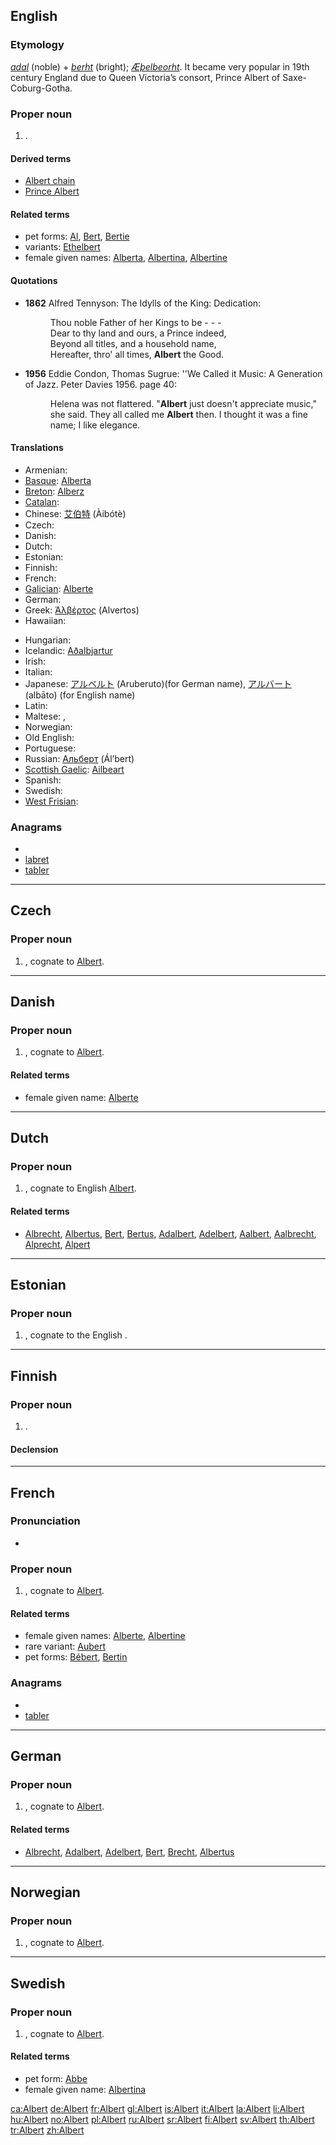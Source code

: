 ==English==

===Etymology===
{{etyl|gem}} ''[[adal]]'' (noble) + ''[[berht]]'' (bright); {{etyl|ang}} ''[[Æþelbeorht]]''. It became very popular in 19th century England due to Queen Victoria’s consort, Prince Albert of Saxe-Coburg-Gotha.

===Proper noun===
{{en-proper noun}}

# {{given name|male|from=Germanic}}.

====Derived terms====
* [[Albert chain]]
* [[Prince Albert]]

====Related terms====
* pet forms: [[Al]], [[Bert]], [[Bertie]]
* variants: [[Ethelbert]]
* female given names: [[Alberta]], [[Albertina]], [[Albertine]]

====Quotations====
* '''1862''' Alfred Tennyson: The Idylls of the King: Dedication:
*: Thou noble Father of her Kings to be - - -
*: Dear to thy land and ours, a Prince indeed,
*: Beyond all titles, and a household name,
*: Hereafter, thro' all times, '''Albert''' the Good.
* '''1956''' Eddie Condon, Thomas Sugrue: ''We Called it Music: A Generation of Jazz. Peter Davies 1956. page 40:
*: Helena was not flattered. "'''Albert''' just doesn't appreciate music," she said. They all called me '''Albert''' then. I thought it was a fine name; I like elegance.

====Translations====
{{trans-top|male given name}}
* Armenian: {{t-|hy|Ալբերտ|tr=Albert}}
* [[Basque]]: [[Alberta]]
* [[Breton]]: [[Alberz]]
* [[Catalan]]: {{t+|ca|Albert}}
* Chinese: [[艾伯特]] (Àibótè)
* Czech: {{t-|cs|Albert}}
* Danish: {{t-|da|Albert}}
* Dutch: {{t-|nl|Albert}}
* Estonian: {{t-|et|Albert}}
* Finnish: {{t+|fi|Pertti}}
* French: {{t+|fr|Albert}}
* [[Galician]]: [[Alberte]]
* German: {{t+|de|Albert}}
* Greek: [[Άλβέρτος]] (Alvertos)
* Hawaiian: {{tø|haw|ʻAlapaki|xs=Hawaiian}}
{{trans-mid}}
* Hungarian: {{t+|hu|Béla}}
* Icelandic: [[Aðalbjartur]]
* Irish: {{t-|ga|Albert|xs=Irish}}
* Italian: {{t+|it|Alberto}}
* Japanese: [[アルベルト]] (Aruberuto)(for German name), [[アルバート]] (albāto) (for English name)
* Latin: {{t+|la|Albertus}}
* Maltese: {{t-|ml|Albert|xs=Malayalam}}, {{t|ml|Bertu|xs=Malayalam}}
* Norwegian: {{t+|no|Albert}}
* Old English: {{t-|ang|Æþelbeorht|xs=Old English}}
* Portuguese: {{t-|pt|Alberto}}
* Russian: [[Альберт]] (Ál’bert)
* [[Scottish Gaelic]]: [[Ailbeart]]
* Spanish: {{t-|es|Alberto}}
* Swedish: {{t+|sv|Albert}}
* [[West Frisian]]: {{t-|fy|Albert|xs=West Frisian}}
{{trans-bottom}}

===Anagrams===
* {{alphagram|abelrt}}
* [[labret#English|labret]]
* [[tabler#English|tabler]]

----

==Czech==
{{wikipedia|lang=cs}}

===Proper noun===
{{cs-proper noun|g=m}}

# {{given name|male|lang=cs}}, cognate to [[#English|Albert]].

----

==Danish==

===Proper noun===
{{infl|da|proper noun}}

# {{given name|male|lang=da}}, cognate to [[#English|Albert]].

====Related terms====
* female given name: [[Alberte]]

----

==Dutch==

===Proper noun===
{{infl|nl|proper noun}}

# {{given name|male|lang=nl}}, cognate to English [[#English|Albert]].

====Related terms====
* [[Albrecht]], [[Albertus]], [[Bert]], [[Bertus]], [[Adalbert]], [[Adelbert]], [[Aalbert]], [[Aalbrecht]], [[Alprecht]], [[Alpert]]

----

==Estonian==

===Proper noun===
{{infl|et|proper noun}}

# {{given name|male|lang=et}}, cognate to the English {{l|en|Albert}}.

----

==Finnish==

===Proper noun===
{{infl|fi|proper noun}}

# {{given name|male|lang=fi}}.

====Declension====
{{fi-decl-tuoli|Albert}}

----

==French==

===Pronunciation===
* {{audio|Fr-Paris--Albert.ogg|Audio (Paris)}}

===Proper noun===
{{infl|fr|proper noun}}

# {{given name|male|lang=fr}}, cognate to [[#English|Albert]].

====Related terms====
* female given names: [[Alberte]], [[Albertine]]
* rare variant: [[Aubert]]
* pet forms: [[Bébert]], [[Bertin]]

===Anagrams===
* {{alphagram|abelrt}}
* [[tabler#French|tabler]]

----

==German==

===Proper noun===
{{infl|de|proper noun}}

# {{given name|male|lang=de}}, cognate to [[#English|Albert]].

====Related terms====
* [[Albrecht]], [[Adalbert]], [[Adelbert]], [[Bert]], [[Brecht]], [[Albertus]]

----

==Norwegian==

===Proper noun===
{{infl|no|proper noun}}

# {{given name|male|lang=no}}, cognate to [[#English|Albert]].

----

==Swedish==

===Proper noun===
{{infl|sv|proper noun}}

# {{given name|male|lang=sv}}, cognate to [[#English|Albert]].

====Related terms====
* pet form: [[Abbe]]
* female given name: [[Albertina]]

[[ca:Albert]]
[[de:Albert]]
[[fr:Albert]]
[[gl:Albert]]
[[is:Albert]]
[[it:Albert]]
[[la:Albert]]
[[li:Albert]]
[[hu:Albert]]
[[no:Albert]]
[[pl:Albert]]
[[ru:Albert]]
[[sr:Albert]]
[[fi:Albert]]
[[sv:Albert]]
[[th:Albert]]
[[tr:Albert]]
[[zh:Albert]]